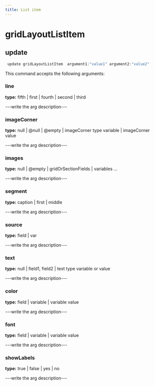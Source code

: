 ```yaml
---
title: List item
---
```


# gridLayoutListItem

## update

```js filename="Terminal" copy
 update gridLayoutListItem  argument1:"value1" argument2:"value2"
```

This command accepts the following arguments:

### line
**type:** fifth | first | fourth | second | third

---write the arg description---

### imageCorner
**type:** null | @null | @empty | imageCorner type variable | imageCorner value

---write the arg description---

### images
**type:** null | @empty | gridOrSectionFields | variables ...

---write the arg description---

### segment
**type:** caption | first | middle

---write the arg description---

### source
**type:** field | var

---write the arg description---

### text
**type:** null | field1, field2 | text type variable or value

---write the arg description---

### color
**type:** field | variable | variable value

---write the arg description---

### font
**type:** field | variable | variable value

---write the arg description---

### showLabels
**type:** true | false | yes | no

---write the arg description---


